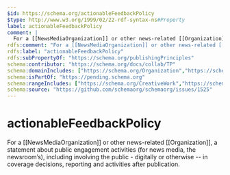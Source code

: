 ```yaml
---
$id: https://schema.org/actionableFeedbackPolicy
$type: http://www.w3.org/1999/02/22-rdf-syntax-ns#Property
label: actionableFeedbackPolicy
comment: |
  For a [[NewsMediaOrganization]] or other news-related [[Organization]], a statement about public engagement activities (for news media, the newsroom’s), including involving the public - digitally or otherwise -- in coverage decisions, reporting and activities after publication.
rdfs:comment: "For a [[NewsMediaOrganization]] or other news-related [[Organization]], a statement about public engagement activities (for news media, the newsroom’s), including involving the public - digitally or otherwise -- in coverage decisions, reporting and activities after publication."
rdfs:label: "actionableFeedbackPolicy"
rdfs:subPropertyOf: "https://schema.org/publishingPrinciples"
schema:contributor: "https://schema.org/docs/collab/TP"
schema:domainIncludes: ["https://schema.org/Organization","https://schema.org/NewsMediaOrganization"]
schema:isPartOf: "https://pending.schema.org"
schema:rangeIncludes: ["https://schema.org/CreativeWork","https://schema.org/URL"]
schema:source: "https://github.com/schemaorg/schemaorg/issues/1525"
---
```


# actionableFeedbackPolicy

For a [[NewsMediaOrganization]] or other news-related [[Organization]], a statement about public engagement activities (for news media, the newsroom’s), including involving the public - digitally or otherwise -- in coverage decisions, reporting and activities after publication.

